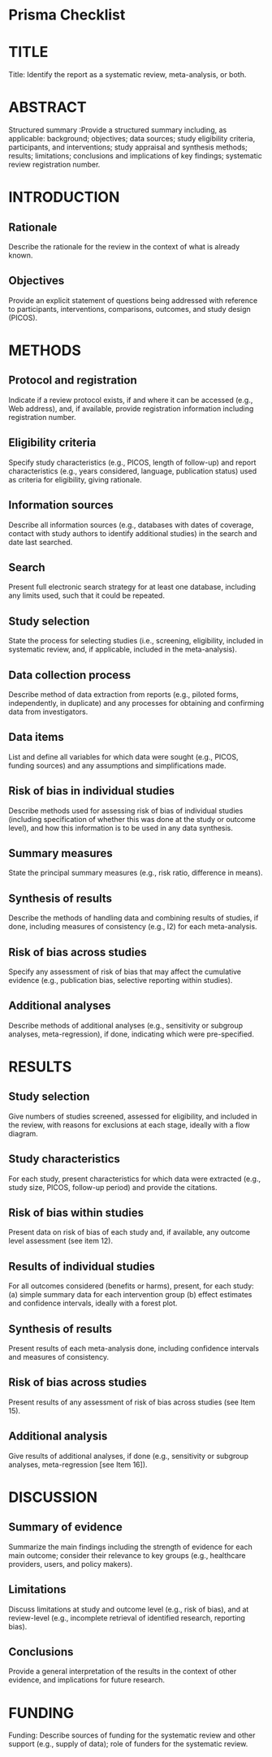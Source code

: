 # Prisma Checklist

# TITLE
Title: Identify the report as a systematic review, meta-analysis, or both.

# ABSTRACT
Structured summary :Provide a structured summary including, as applicable: background; objectives; data sources; study eligibility criteria, participants, and interventions; study appraisal and synthesis methods; results; limitations; conclusions and implications of key findings; systematic review registration number.

# INTRODUCTION

## Rationale
Describe the rationale for the review in the context of what is already known.

## Objectives
Provide an explicit statement of questions being addressed with reference to participants, interventions, comparisons, outcomes, and study design (PICOS).

# METHODS

## Protocol and registration
Indicate if a review protocol exists, if and where it can be accessed (e.g., Web address), and, if available, provide registration information including registration number.

## Eligibility criteria
Specify study characteristics (e.g., PICOS, length of follow-up) and report characteristics (e.g., years considered, language, publication status) used as criteria for eligibility, giving rationale.

## Information sources

Describe all information sources (e.g., databases with dates of coverage, contact with study authors to identify additional studies) in the search and date last searched.

## Search

Present full electronic search strategy for at least one database, including any limits used, such that it could be repeated.

## Study selection

State the process for selecting studies (i.e., screening, eligibility, included in systematic review, and, if applicable, included in the meta-analysis).

## Data collection process

Describe method of data extraction from reports (e.g., piloted forms, independently, in duplicate) and any processes for obtaining and confirming data from investigators.

## Data items
List and define all variables for which data were sought (e.g., PICOS, funding sources) and any assumptions and simplifications made.

## Risk of bias in individual studies
Describe methods used for assessing risk of bias of individual studies (including specification of whether this was done at the study or outcome level), and how this information is to be used in any data synthesis.

## Summary measures

State the principal summary measures (e.g., risk ratio, difference in means).

## Synthesis of results

Describe the methods of handling data and combining results of studies, if done, including measures of consistency (e.g., I2) for each meta-analysis.

## Risk of bias across studies 

Specify any assessment of risk of bias that may affect the cumulative evidence (e.g., publication bias, selective reporting within studies). 

## Additional analyses 

Describe methods of additional analyses (e.g., sensitivity or subgroup analyses, meta-regression), if done, indicating which were pre-specified. 

# RESULTS 

## Study selection 

Give numbers of studies screened, assessed for eligibility, and included in the review, with reasons for exclusions at each stage, ideally with a flow diagram. 

## Study characteristics 

For each study, present characteristics for which data were extracted (e.g., study size, PICOS, follow-up period) and provide the citations. 

## Risk of bias within studies 

Present data on risk of bias of each study and, if available, any outcome level assessment (see item 12). 

## Results of individual studies 

For all outcomes considered (benefits or harms), present, for each study: (a) simple summary data for each intervention group (b) effect estimates and confidence intervals, ideally with a forest plot. 

## Synthesis of results 

Present results of each meta-analysis done, including confidence intervals and measures of consistency. 

## Risk of bias across studies 

Present results of any assessment of risk of bias across studies (see Item 15). 

## Additional analysis 

Give results of additional analyses, if done (e.g., sensitivity or subgroup analyses, meta-regression [see Item 16]). 

# DISCUSSION 

## Summary of evidence 

Summarize the main findings including the strength of evidence for each main outcome; consider their relevance to key groups (e.g., healthcare providers, users, and policy makers). 

## Limitations 

Discuss limitations at study and outcome level (e.g., risk of bias), and at review-level (e.g., incomplete retrieval of identified research, reporting bias). 

## Conclusions 

Provide a general interpretation of the results in the context of other evidence, and implications for future research. 

# FUNDING 

Funding: Describe sources of funding for the systematic review and other support (e.g., supply of data); role of funders for the systematic review. 



